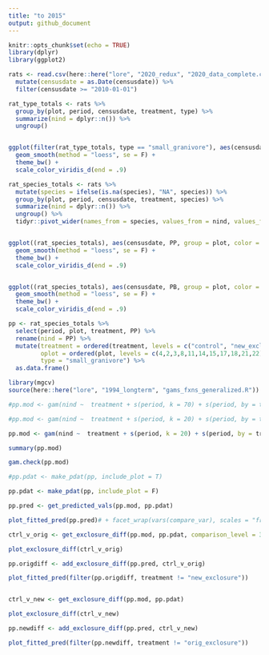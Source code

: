 ```yaml
---
title: "to 2015"
output: github_document
---
```


```r
knitr::opts_chunk$set(echo = TRUE)
library(dplyr)
library(ggplot2)

```

```r
rats <- read.csv(here::here("lore", "2020_redux", "2020_data_complete.csv")) %>%
  mutate(censusdate = as.Date(censusdate)) %>%
  filter(censusdate >= "2010-01-01")

```

```r

rat_type_totals <- rats %>%
  group_by(plot, period, censusdate, treatment, type) %>%
  summarize(nind = dplyr::n()) %>%
  ungroup()


ggplot(filter(rat_type_totals, type == "small_granivore"), aes(censusdate, nind, group = plot, color = treatment)) +
  geom_smooth(method = "loess", se = F) +
  theme_bw() +
  scale_color_viridis_d(end = .9)
```


```r

rat_species_totals <- rats %>%
  mutate(species = ifelse(is.na(species), "NA", species)) %>%
  group_by(plot, period, censusdate, treatment, species) %>%
  summarize(nind = dplyr::n()) %>%
  ungroup() %>%
  tidyr::pivot_wider(names_from = species, values_from = nind, values_fill = 0)


ggplot((rat_species_totals), aes(censusdate, PP, group = plot, color = treatment)) +
  geom_smooth(method = "loess", se = F) +
  theme_bw() +
  scale_color_viridis_d(end = .9)


ggplot((rat_species_totals), aes(censusdate, PB, group = plot, color = treatment)) +
  geom_smooth(method = "loess", se = F) +
  theme_bw() +
  scale_color_viridis_d(end = .9)


```


```r

pp <- rat_species_totals %>%
  select(period, plot, treatment, PP) %>%
  rename(nind = PP) %>%
  mutate(treatment = ordered(treatment, levels = c("control", "new_exclosure", "orig_exclosure")),
         oplot = ordered(plot, levels = c(4,2,3,8,11,14,15,17,18,21,22)),
         type = "small_granivore") %>%
  as.data.frame()

library(mgcv)
source(here::here("lore", "1994_longterm", "gams_fxns_generalized.R"))

#pp.mod <- gam(nind ~  treatment + s(period, k = 70) + s(period, by = treatment, k = 70), family = "poisson", data  = pp)

#pp.mod <- gam(nind ~  treatment + s(period, k = 20) + s(period, by = treatment, k = 20) + oplot + s(period, by = oplot), family = "poisson", data  = pp)

pp.mod <- gam(nind ~  treatment + s(period, k = 20) + s(period, by = treatment, k = 20), family = "poisson", data  = pp)

summary(pp.mod)

gam.check(pp.mod)

#pp.pdat <- make_pdat(pp, include_plot = T) 

pp.pdat <- make_pdat(pp, include_plot = F) 

pp.pred <- get_predicted_vals(pp.mod, pp.pdat)

plot_fitted_pred(pp.pred)# + facet_wrap(vars(compare_var), scales = "free_y")

ctrl_v_orig <- get_exclosure_diff(pp.mod, pp.pdat, comparison_level = 3)

plot_exclosure_diff(ctrl_v_orig)

pp.origdiff <- add_exclosure_diff(pp.pred, ctrl_v_orig)

plot_fitted_pred(filter(pp.origdiff, treatment != "new_exclosure"))


ctrl_v_new <- get_exclosure_diff(pp.mod, pp.pdat)

plot_exclosure_diff(ctrl_v_new)

pp.newdiff <- add_exclosure_diff(pp.pred, ctrl_v_new)

plot_fitted_pred(filter(pp.newdiff, treatment != "orig_exclosure"))
```